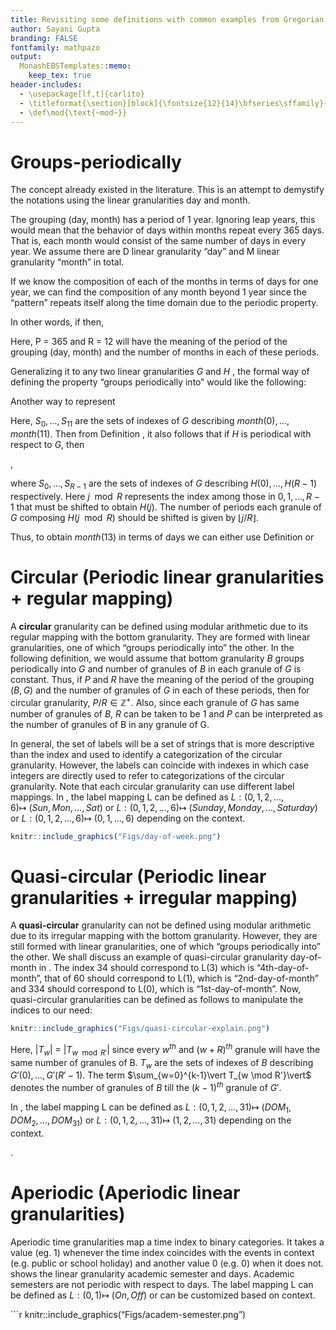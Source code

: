 ```yaml
---
title: Revisiting some definitions with common examples from Gregorian calendar
author: Sayani Gupta
branding: FALSE
fontfamily: mathpazo
output:
  MonashEBSTemplates::memo:
    keep_tex: true
header-includes:
  - \usepackage[lf,t]{carlito}
  - \titleformat{\section}[block]{\fontsize{12}{14}\bfseries\sffamily}{\thesection}{0.4em}{}
  - \def\mod{\text{~mod~}}
---
```



# Groups-periodically

The concept already existed in the literature. This is an attempt to demystify the notations using the linear granularities day and month.


The grouping (day, month) has a period of 1 year. Ignoring leap years, this would mean that the behavior of days within months repeat every 365 days. That is, each month would consist of the same number of days in every year. We assume there are D linear granularity "day" and M linear granularity "month" in total.

\begin{equation}\label{eq:eq1}
\begin{split}
month(0) & = day(0)\bigcup day(1)\dots\bigcup day(30)\\
month(1) & = day(31)\bigcup day(32)\dots\bigcup day(58)\\
month(2) & = day(59)\bigcup day(60)\dots\bigcup day(89)\\
\dots\\
month(11) & = day(334)\dots day(363)\bigcup day(364)\\a
\end{split}
\end{equation}


If we know the composition of each of the months in terms of days for one year, we can find the composition of any month beyond 1 year since the "pattern" repeats itself along the time domain due to the periodic property. 

In other words,  if 
\begin{equation}\label{eq:eq2}
month(j) = day(a_1)\bigcup day(a_2)\dots\bigcup day(a_k) \quad for \quad j \in {0,1, 2, \dots, 11}
\end{equation}
then,  
\begin{equation}
month(j + R) = day(a_1 + P)\bigcup day(a_2 + P)\dots\bigcup day(a_k + P) \quad for \quad j + R \leq M
\end{equation}

Here, P = 365 and R = 12 will have the meaning of the period of the grouping (day, month) and the number of months in each of these periods.

Generalizing it to any two linear granularities $G$ and $H$ , the formal way of defining the property "groups periodically into" would like the following:

\newtheorem{definition}{Definition}
\begin{definition}\label{def:periodical}
A granularity H is periodical with respect to a granularity $G$ if
(1) $G \trianglelefteq H$, and \\
(2) there exist $R,P \epsilon Z+$, where R is less than the number of granules of H, such
that for all $j \epsilon Z$, if $H(j) = \bigcup_{i \in S}G(i)$ and $H (j + R) \neq \phi$ then
$H (j + R) = \bigcup_{i \in S} G(i + P)$.
\end{definition}

Another way to represent \autoref{eq:eq1}

\begin{equation}\label{eq:eq3}
\begin{split}
month(0) & = \bigcup_{i \in S_0}day(i), \quad S_0 = {0, 1, 2, \dots, 30}\\
month(1) & = \bigcup_{i \in S_1}day(i), \quad S_1 = {31, 32, \dots, 58}\\
month(2) & = \bigcup_{i \in S_2}day(i), \quad S_2 = {59, 60, \dots, 89}\\
\vdots\\
month(11) &  = \bigcup_{i \in S_{11}}day(i), \quad S_{11} = {334, 335, \dots, 364}\\
\end{split}
\end{equation}


Here, ${S_0,...,S_{11}}$ are the sets of indexes of $G$ describing $month(0), . . . , month(11)$. Then from Definition \autoref{def:periodical}, it also follows that if $H$ is periodical with respect to $G$, then

\begin{equation}\label{eq:eq4}
H(j) = \bigcup_{i \in S_j \mod R}G(P*\lfloor j/R \rfloor + i), 
\end{equation}, 

where ${S_0,...,S_{R-1}}$ are the sets of indexes of $G$ describing $H (0), . . . , H (R - 1)$ respectively. Here $j \mod R$ represents the index among those in ${0, 1, \dots, R-1}$ that must be shifted to obtain $H(j)$. The number of periods each granule of $G$ composing $H(j \mod R)$ should be shifted is given by $\lfloor j/R\rfloor$.


Thus,  to obtain $month(13)$ in terms of days we can either use Definition \autoref{def:periodical} or \autoref{eq:eq4}

\begin{equation}
\begin{split}
month(13) & =  month (1 + 12)\\
 & = \bigcup_{i \in S_1} day(i + 365) \quad since \quad month(1) =  \bigcup_{i \in S_1}day(i), \quad S_1 = {31, 32, \dots, 58}\\
 & = day(31 + 365)\bigcup day(32 + 365)\bigcup day(58 + 365)\\
\end{split}
\end{equation}




\begin{equation}
\begin{split}
month(13) & = \bigcup_{i \in S_{13 \mod 12}}day(365*\lfloor 13/12 \rfloor + i)\\
 & = \bigcup_{i \in S_1}day(365*1 + i)\\
 & = day(31 + 365)\bigcup day(32 + 365)\bigcup day(58 + 365)\\
\end{split}
\end{equation}


# Circular (Periodic linear granularities + regular mapping)

A **circular** granularity can be defined using modular arithmetic due to its regular mapping with the bottom granularity. They are formed with linear granularities, one of which "groups periodically into" the other. In the following definition, we would assume that bottom granularity $B$ groups periodically into $G$ and number of granules of $B$ in each granule of $G$ is constant. Thus, if $P$ and $R$  have the meaning of the period of the grouping $(B, G)$ and the number of granules of $G$ in each of these periods, then for circular granularity, $P/R \in \mathbb{Z}^+$. Also, since each granule of $G$ has same number of granules of $B$, $R$ can be taken to be $1$ and $P$ can be interpreted as the number of granules of B in any granule of G.

\begin{definition}\label{def:circular}
A circular granularity C(B, G) relates a linear granularity $G$ to the bottom granularity B, if

\begin{equation} \label{eq:eq5}
\begin{split}
C_{B, G}(z) & = {L}(z\mod P) \quad \forall z \in \mathbb{Z}^+ \\
\end{split}
\end{equation}
where
z denotes the index set,
B denotes a full-integer labelled bottom granularity which groups periodically into linear granularity $G$ with regular mapping, 
{L} is a label mapping that defines an unique label for each index $l \in {0,1,\dots, (P-1)}$,
and P is the number of granules of B in each granule of G.
\end{definition}


In general, the set of labels will be a set of strings that is more descriptive than the index and used to identify a categorization of the circular granularity. However, the labels can coincide with indexes in which case integers are directly used to refer to categorizations of the circular granularity. Note that each
circular granularity can use different label mappings. In \autoref{fig:day-of-week}, the label mapping L can be defined as $L: ({0,1,2, \dots, 6}) \longmapsto\ ({Sun, Mon, \dots, Sat)}$ or $L: ({0,1,2, \dots, 6}) \longmapsto\ ({Sunday, Monday, \dots, Saturday)}$ or $L: ({0,1,2, \dots, 6}) \longmapsto\ ({0, 1, \dots, 6)}$
depending on the context.

```r
knitr::include_graphics("Figs/day-of-week.png")
```


# Quasi-circular (Periodic linear granularities + irregular mapping)

A **quasi-circular** granularity can not be defined using modular arithmetic due to its irregular mapping with the bottom granularity. However, they are still formed with linear granularities, one of which "groups periodically into" the other. We shall discuss an example of  quasi-circular granularity day-of-month in \autoref{fig:quasi-circular-explain}. The index 34 should correspond to L(3) which is "4th-day-of-month", that of 60 should correspond to L(1), which is "2nd-day-of-month" and 334 should correspond to L(0), which is "1st-day-of-month". Now, quasi-circular granularities can be defined as follows to manipulate the indices to our need:


```r
knitr::include_graphics("Figs/quasi-circular-explain.png")
```

<!-- quad number \quad of \quad days \quad till \quad month(11-1) -->

<!-- Now, $35 \in month(1)$ and hence $N_k = 31$.  -->

<!-- Thus, $Q_{day, month}(35) = 35 - 31 =  L(4)$  -->

<!-- Similarly, $Q_{day, month}(60) = 60 - (31+28) =  L(1)$, $60 \in month(2)$ and N_k is number of days in month(0) and month(1). -->


\begin{definition}\label{quasicircular}
A quasi-circular granularity $Q_{B, G'}$ that relates linear granularities $G'$ and bottom granularity $B$, if

\begin{equation}\label{eq:eq6}
Q_{B, G'}(z) = L(z - \sum_{w=0}^{k-1}\vert T_{w \mod R'} \vert), \quad z \in T_k
\end{equation}

where
$z$ denotes the index set,
$B$ denotes a full-integer labelled bottom granularity which groups periodically into linear granularity $G'$ with irregular mapping, {L} is a label mapping that defines an unique label for each index $l \in {0,1,\dots, (k-1)}$, $T_w$ are the sets of indices of B describing $G'(w)$ such that 
\begin{equation}
G'(w) = \bigcup_{z \in T_w}B(z),\\
\end{equation}
$T_w = 0 \quad for \quad w\epsilon Z_{<0}$ and $\vert T_w \vert$ is the cardinality of set $T_w$.
\end{definition}

Here, $\vert T_w \vert$ = $\vert T_{w\mod R'} \vert$ since every $w^{th}$ and $(w+R)^{th}$ granule will have the same number of granules of B. $T_w$ are the sets of indexes of $B$ describing $G'(0), . . . , G'(R'- 1)$. The term $\sum_{w=0}^{k-1}\vert T_{w \mod R'}\vert$ denotes the number of granules of $B$ till the $(k-1)^{th}$ granule of $G'$.


In \autoref{fig:quasi-circular-explain}, the label mapping L can be defined as $L: ({0,1,2, \dots, 31}) \longmapsto\ ({DOM_1, DOM_2, \dots, DOM_{31})}$ or $L: ({0,1,2, \dots, 31}) \longmapsto\ ({1, 2, \dots, 31)}$
depending on the context.


\begin{equation}
\begin{split}
Q_{day, month}(34) & = L(34 - 31)       = L(3) \quad since \quad 35 \in \quad month(1)\\
Q_{day, month}(60) & = L(60 - 31 - 28)  = L(2) , \quad since\quad 60 \in \quad month(2)\\
Q_{day, month}(334) & = L(334 - 334)    = L(0) \quad since \quad 334 \in \quad month(11)
\end{split}
\end{equation}.

# Aperiodic (Aperiodic linear granularities)

\begin{definition}\label{aperiodic}
An aperiodic granularity $A_{B, G''}$ that relates linear granularities $G''$ and bottom granularity $B$, with $G''$ being aperiodical with respect to $B$, is given by

\begin{equation}\label{eq:eq7}
\begin{split}
A_{B, G''}(z) & = L(1), \quad z \in T_q\\
     & = L(0), \quad z \not\in T_q\\
\end{split}
\end{equation}
where  
$z$ denotes the index set,
$T_q$ are the sets of indices of $B$ describing $G''(q)$ such that $$G''(q) = \bigcup_{z \in T_q}B(z)$$
\end{definition}

 Aperiodic time granularities map a time index to binary categories. It takes a value (eg. 1) whenever the time index coincides with the events in context (e.g. public or school holiday) and another value 0 (e.g. 0) when it does not. \autoref{fig:aperiodic} shows the linear granularity academic semester and days. Academic semesters are not periodic with respect to days. The label mapping L can be defined as $L: ({0,1}) \longmapsto\ ({On, Off)}$ or can be customized based on context.



```r
knitr::include_graphics("Figs/academ-semester.png")



